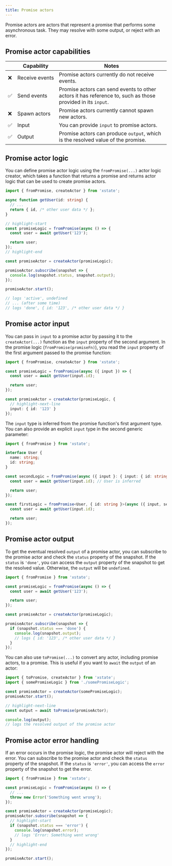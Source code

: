 ```yaml
---
title: Promise actors
---
```


Promise actors are actors that represent a promise that performs some asynchronous task. They may resolve with some output, or reject with an error.

## Promise actor capabilities

| | Capability | Notes |
| --- | --- | --- |
| ❌ | Receive&nbsp;events | Promise actors currently do not receive events. |
| ✅ | Send events | Promise actors can send events to other actors it has reference to, such as those provided in its `input`. |
| ❌ | Spawn actors | Promise actors currently cannot spawn new actors. |
| ✅ | Input | You can provide `input` to promise actors. |
| ✅ | Output | Promise actors can produce `output`, which is the resolved value of the promise. |

## Promise actor logic

You can define promise actor logic using the `fromPromise(...)` actor logic creator, which takes a function that returns a promise and returns actor logic that can be used to create promise actors.

```ts
import { fromPromise, createActor } from 'xstate';

async function getUser(id: string) {
  // ...
  return { id, /* other user data */ };
}

// highlight-start
const promiseLogic = fromPromise(async () => {
  const user = await getUser('123');

  return user;
});
// highlight-end

const promiseActor = createActor(promiseLogic);

promiseActor.subscribe(snapshot => {
  console.log(snapshot.status, snapshot.output);
});

promiseActor.start();

// logs 'active', undefined
// ... (after some time)
// logs 'done', { id: '123', /* other user data */ }
```

## Promise actor input

You can pass in `input` to a promise actor by passing it to the `createActor(...)` function as the `input` property of the second argument. In the promise logic (`fromPromise(promiseFn)`), you read the `input` property of the first argument passed to the promise function:

```ts
import { fromPromise, createActor } from 'xstate';

const promiseLogic = fromPromise(async ({ input }) => {
  const user = await getUser(input.id);

  return user;
});

const promiseActor = createActor(promiseLogic, {
  // highlight-next-line
  input: { id: '123' }
});
```

The `input` type is inferred from the promise function's first argument type. You can also provide an explicit `input` type in the second generic parameter:

```ts
import { fromPromise } from 'xstate';

interface User {
  name: string;
  id: string;
}

const secondLogic = fromPromise(async ({ input }: { input: { id: string }}) => {
  const user = await getUser(input.id); // User is inferred

  return user;
});

const firstLogic = fromPromise<User, { id: string }>(async ({ input, self, /* ... */ }) => {
  const user = await getUser(input.id);

  return user;
});
```

## Promise actor output

To get the eventual resolved `output` of a promise actor, you can subscribe to the promise actor and check the `status` property of the snapshot. If the `status` is `'done'`, you can access the `output` property of the snapshot to get the resolved value. Otherwise, the `output` will be `undefined`.

```ts
import { fromPromise } from 'xstate';

const promiseLogic = fromPromise(async () => {
  const user = await getUser('123');

  return user;
});

const promiseActor = createActor(promiseLogic);

promiseActor.subscribe(snapshot => {
  if (snapshot.status === 'done') {
    console.log(snapshot.output);
    // logs { id: '123', /* other user data */ }
  }
});
```

You can also use `toPromise(...)` to convert any actor, including promise actors, to a promise. This is useful if you want to `await` the `output` of an actor:

```ts
import { toPromise, createActor } from 'xstate';
import { somePromiseLogic } from './somePromiseLogic';

const promiseActor = createActor(somePromiseLogic);
promiseActor.start();

// highlight-next-line
const output = await toPromise(promiseActor);

console.log(output);
// logs the resolved output of the promise actor
```

## Promise actor error handling

If an error occurs in the promise logic, the promise actor will reject with the error. You can subscribe to the promise actor and check the `status` property of the snapshot. If the `status` is `'error'`, you can access the `error` property of the snapshot to get the error.

```ts
import { fromPromise } from 'xstate';

const promiseLogic = fromPromise(async () => {
  // ...
  throw new Error('Something went wrong');
});

const promiseActor = createActor(promiseLogic);
promiseActor.subscribe(snapshot => {
  // highlight-start
  if (snapshot.status === 'error') {
    console.log(snapshot.error);
    // logs 'Error: Something went wrong'
  }
  // highlight-end
});

promiseActor.start();
```
